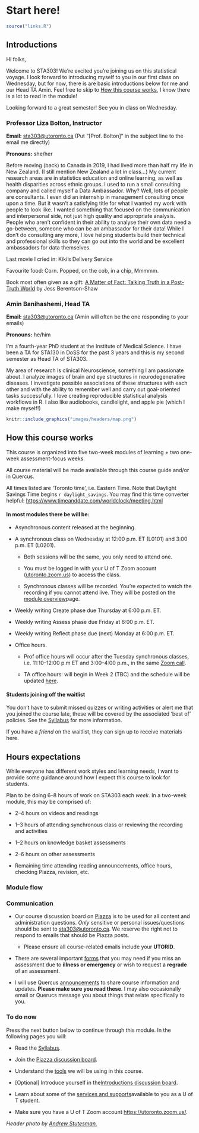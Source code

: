 # Start here!

```r
source("links.R")
```

## Introductions

Hi folks,

Welcome to STA303! We're excited you're joining us on this statistical voyage. I look forward to introducing myself to you in our first class on Wednesday, but for now, there is are basic introductions below for me and our Head TA Amin. Feel free to skip to [How this course works](#howthiscourseworks), I know there is a lot to read in the module!

Looking forward to a great semester! See you in class on Wednesday.

### Professor Liza Bolton, Instructor

**Email:** [sta303\@utoronto.ca](mailto:sta303@utoronto.ca) (Put "[Prof. Bolton]" in the subject line to the email me directly)

**Pronouns:** she/her

Before moving (back) to Canada in 2019, I had lived more than half my life in New Zealand. (I still mention New Zealand a lot in class...) My current research areas are in statistics education and online learning, as well as health disparities across ethnic groups. I used to run a small consulting company and called myself a Data Ambassador. Why? Well, lots of people are consultants. I even did an internship in management consulting once upon a time. But it wasn't a satisfying title for what I wanted my work with people to look like. I wanted something that focused on the communication and interpersonal side, not just high quality and appropriate analysis. People who aren't confident in their ability to analyse their own data need a go-between, someone who can be an ambassador for their data! While I don't do consulting any more, I love helping students build their technical and professional skills so they can go out into the world and be excellent ambassadors for data themselves.

Last movie I cried in: Kiki's Delivery Service

Favourite food: Corn. Popped, on the cob, in a chip, Mmmmm.

Book most often given as a gift: [A Matter of Fact: Talking Truth in a Post-Truth World](https://www.goodreads.com/book/show/41123067-a-matter-of-fact) by Jess Berentson-Shaw

### Amin Banihashemi, Head TA

**Email:** [sta303\@utoronto.ca](mailto:sta303@utoronto.ca) (Amin will often be the one responding to your emails)

**Pronouns:** he/him

I'm a fourth-year PhD student at the Institute of Medical Science. I have been a TA for STA130 in DoSS for the past 3 years and this is my second semester as Head TA of STA303.

My area of research is clinical Neuroscience, something I am passionate about. I analyze images of brain and eye structures in neurodegenerative diseases. I investigate possible associations of these structures with each other and with the ability to remember well and carry out goal-oriented tasks successfully. I love creating reproducible statistical analysis workflows in R. I also like audiobooks, candlelight, and apple pie (which I make myself!)

```r
knitr::include_graphics("images/headers/map.png")
```

## How this course works {#howthiscourseworks}

This course is organized into five two-week modules of learning + two one-week assessment-focus weeks.

All course material will be made available through this course guide and/or in Quercus. 

All times listed are 'Toronto time', i.e. Eastern Time. Note that Daylight Savings Time begins `r daylight_savings`. You may find this time converter helpful: <https://www.timeanddate.com/worldclock/meeting.html>

#### **In most modules there be will be:**

-   Asynchronous content released at the beginning.

-   A synchronous class on Wednesday at 12:00 p.m. ET (L0101) and 3:00 p.m. ET (L0201).

    -   Both sessions will be the same, you only need to attend one.

    -   You must be logged in with your U of T Zoom account ([utoronto.zoom.us](https://utoronto.zoom.us)) to access the class.

    -   Synchronous classes will be recorded. You're expected to watch the recording if you cannot attend live. They will be posted on the [module overview](https://q.utoronto.ca/courses/204826/pages/course-overview "Course overview")page.

-   Weekly writing Create phase due Thursday at 6:00 p.m. ET.

-   Weekly writing Assess phase due Friday at 6:00 p.m. ET.

-   Weekly writing Reflect phase due (next) Monday at 6:00 p.m. ET.

-   Office hours.

    -   Prof office hours will occur after the Tuesday synchronous classes, i.e. 11:10--12:00 p.m ET and 3:00--4:00 p.m., in the same [Zoom call](https://q.utoronto.ca/courses/204826/pages/join-synchronous-class "Join synchronous class").

    -   TA office hours: will begin in Week 2 (TBC) and the schedule will be updated [here](https://q.utoronto.ca/courses/204826/pages/office-hours "Office hours").


#### Students joining off the waitlist                                                                                                                                                                            
You don't have to submit missed quizzes or writing activities or alert me that you joined the course late, these will be covered by the associated 'best of' policies. See the [Syllabus](#syllabus) for more information. 

If you have a *friend* on the waitlist, they can sign up to receive materials here.

## Hours expectations

While everyone has different work styles and learning needs, I want to provide some guidance around how I expect this course to look for students.

Plan to be doing 6--8 hours of work on STA303 each _week._ In a two-week module, this may be comprised of:

-   2--4 hours on videos and readings

-   1--3 hours of attending synchronous class or reviewing the recording and activities

-   1--2 hours on knowledge basket assessments

-   2--6 hours on other assessments

-   Remaining time attending reading announcements, office hours, checking Piazza, revision, etc.

### Module flow

### Communication

-   Our course discussion board on [Piazza](`r piazza`) is to be used for all content and administration questions. *Only* sensitive or personal issues/questions should be sent to [sta303\@utoronto.ca](mailto:sta303@utoronto.ca). We reserve the right not to respond to emails that should be Piazza posts.

    -   Please ensure all course-related emails include your **UTORID**. 

-   There are several important [forms](#forms) that you may need if you miss an assessment due to **illness or emergency** or wish to request a **regrade** of an assessment.

-   I will use Quercus [announcements](`r announcements`) to share course information and updates. **Please make sure you read these**. I may also occasionally email or Querucs message you about things that relate specifically to you.

### To do now

Press the next button below to continue through this module. In the following pages you will:

-   Read the [Syllabus](https://q.utoronto.ca/courses/204826/assignments/syllabus "Syllabus"). 

-   Join the [Piazza discussion board](http://piazza.com/utoronto.ca/winter2021/sta303h11002hs).

-   Understand the [tools](https://q.utoronto.ca/courses/204826/pages/course-tools "Course tools") we will be using in this course.

-   [Optional] Introduce yourself in the[Introductions discussion board](https://q.utoronto.ca/courses/204826/discussion_topics/763676 "Introductions [optional]").

-   Learn about some of the [services and supports](https://q.utoronto.ca/courses/204826/pages/services-and-support "Services and support")available to you as a U of T student.

-   Make sure you have a U of T Zoom account <https://utoronto.zoom.us/>. 

*Header photo by [Andrew Stutesman.](https://unsplash.com/@drewmark)*
